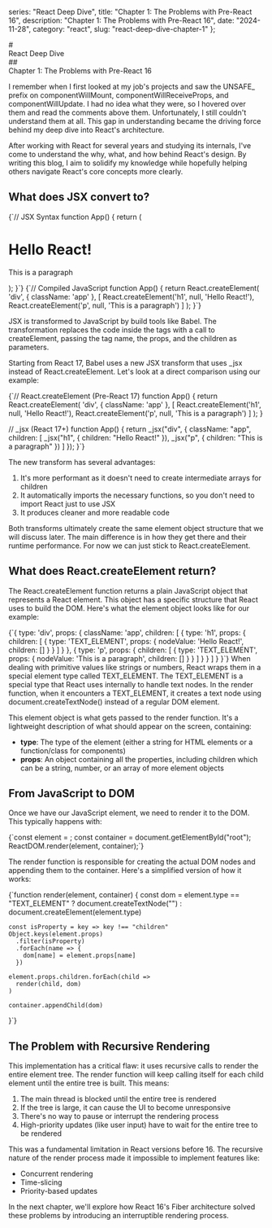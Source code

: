 
  series: "React Deep Dive", 
  title: "Chapter 1: The Problems with Pre-React 16",
  description: "Chapter 1: The Problems with Pre-React 16",
  date: "2024-11-28",
  category: "react",
  slug: "react-deep-dive-chapter-1"
};

<MdxLayout metadata={metadata}>
# <div className="text-center">React Deep Dive</div>
## <div className="text-center">Chapter 1: The Problems with Pre-React 16</div>

I remember when I first looked at my job's projects and saw the <TextHighlight theme="danger">UNSAFE_</TextHighlight> prefix on <TextHighlight theme="code">componentWillMount</TextHighlight>, <TextHighlight theme="code">componentWillReceiveProps</TextHighlight>, and <TextHighlight theme="code">componentWillUpdate</TextHighlight>. 
I had no idea what they were, so I hovered over them and read the comments above them. Unfortunately, I still couldn't understand them at all. 
This gap in understanding became the driving force behind my deep dive into React's architecture. 

After working with React for several years and studying its internals, I've come to understand the why, what, and how behind React's design. By writing this blog, I aim to solidify my knowledge while hopefully helping others navigate React's core concepts more clearly.

## What does JSX convert to?
<div className="flex gap-4">
<CodeBlock language="jsx" className="flex-1">
{`// JSX Syntax
function App() {
    return (
        <div className="app">
            <h1>Hello React!</h1>
            <p>This is a paragraph</p>
        </div>
    );
}`}
</CodeBlock>

<CodeBlock language="javascript" className="flex-1">
{`// Compiled JavaScript
function App() {
    return React.createElement(
        'div',
        { className: 'app' },
        [
            React.createElement('h1', null, 'Hello React!'),
            React.createElement('p', null, 'This is a paragraph')
        ]
    );
}`}
</CodeBlock>
</div>

JSX is transformed to JavaScript by build tools like Babel. The transformation replaces the code inside the tags with a call to <TextHighlight theme="code">createElement</TextHighlight>, passing the tag name, the props, and the children as parameters.

Starting from React 17, Babel uses a new JSX transform that uses <TextHighlight theme="code">_jsx</TextHighlight> instead of <TextHighlight theme="code">React.createElement</TextHighlight>. Let's look at a direct comparison using our example:

<CodeBlock language="javascript">
{`// React.createElement (Pre-React 17)
function App() {
    return React.createElement(
        'div',
        { className: 'app' },
        [
            React.createElement('h1', null, 'Hello React!'),
            React.createElement('p', null, 'This is a paragraph')
        ]
    );
}

// _jsx (React 17+)
function App() {
    return _jsx("div", {
        className: "app",
        children: [
            _jsx("h1", {
                children: "Hello React!"
            }),
            _jsx("p", {
                children: "This is a paragraph"
            })
        ]
    });
}`}
</CodeBlock>

The new transform has several advantages:
1. It's more performant as it doesn't need to create intermediate arrays for children
2. It automatically imports the necessary functions, so you don't need to import React just to use JSX
3. It produces cleaner and more readable code

Both transforms ultimately create the same element object structure that we will discuss later. The main difference is in how they get there and their runtime performance.
For now we can just stick to <TextHighlight theme="code">React.createElement</TextHighlight>.

## What does React.createElement return?

The <TextHighlight theme="code">React.createElement</TextHighlight> function returns a plain JavaScript object that represents a React element. This object has a specific structure that React uses to build the DOM. Here's what the element object looks like for our example:

<CodeBlock language="javascript">
{`{
    type: 'div',
    props: {
        className: 'app',
        children: [
            {
                type: 'h1',
                props: {
                    children: [
                        {
                            type: 'TEXT_ELEMENT',
                            props: {
                                nodeValue: 'Hello React!',
                                children: []
                            }
                        }
                    ]
                }
            },
            {
                type: 'p',
                props: {
                    children: [
                        {
                            type: 'TEXT_ELEMENT',
                            props: {
                                nodeValue: 'This is a paragraph',
                                children: []
                            }
                        }
                    ]
                }
            }
        ]
    }
}`}
</CodeBlock>
When dealing with primitive values like strings or numbers, React wraps them in a special element type called <TextHighlight theme="code">TEXT_ELEMENT</TextHighlight>.
The <TextHighlight theme="code">TEXT_ELEMENT</TextHighlight> is a special type that React uses internally to handle text nodes. In the render function, when it encounters a <TextHighlight theme="code">TEXT_ELEMENT</TextHighlight>, it creates a text node using <TextHighlight theme="code">document.createTextNode()</TextHighlight> instead of a regular DOM element.

This element object is what gets passed to the <TextHighlight theme="code">render</TextHighlight> function. It's a lightweight description of what should appear on the screen, containing:
- **type**: The type of the element (either a string for HTML elements or a function/class for components)
- **props**: An object containing all the properties, including <TextHighlight theme="code">children</TextHighlight> which can be a string, number, or an array of more element objects

## From JavaScript to DOM

Once we have our JavaScript element, we need to render it to the DOM. This typically happens with:

<CodeBlock language="javascript">
{`const element = <App />;
const container = document.getElementById("root");
ReactDOM.render(element, container);`}
</CodeBlock>

The <TextHighlight theme="code">render</TextHighlight> function is responsible for creating the actual DOM nodes and appending them to the container. Here's a simplified version of how it works:

<CodeBlock language="javascript">
{`function render(element, container) {
    const dom =
      element.type == "TEXT_ELEMENT"
        ? document.createTextNode("")
        : document.createElement(element.type)

    const isProperty = key => key !== "children"
    Object.keys(element.props)
      .filter(isProperty)
      .forEach(name => {
        dom[name] = element.props[name]
      })

    element.props.children.forEach(child =>
      render(child, dom)
    )

    container.appendChild(dom)
}`}
</CodeBlock>

## The Problem with Recursive Rendering

This implementation has a critical flaw: it uses recursive calls to render the entire element tree. The <TextHighlight theme="code">render</TextHighlight> function will keep calling itself for each child element until the entire tree is built. This means:

1. The main thread is blocked until the entire tree is rendered
2. If the tree is large, it can cause the UI to become unresponsive
3. There's no way to pause or interrupt the rendering process
4. High-priority updates (like user input) have to wait for the entire tree to be rendered

This was a fundamental limitation in React versions before 16. The recursive nature of the render process made it impossible to implement features like:
- Concurrent rendering
- Time-slicing
- Priority-based updates

In the next chapter, we'll explore how React 16's Fiber architecture solved these problems by introducing an interruptible rendering process.

</MdxLayout>